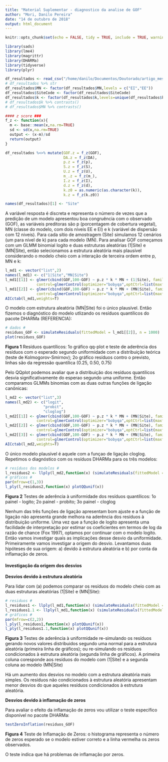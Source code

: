 ```yaml
---
title: "Material Suplementar - diagnostico da analise de GOF"
author: "Mori, Danilo Pereira"
date: "14 de outubro de 2018"
output: html_document
---
```


```r
knitr::opts_chunk$set(echo = FALSE, tidy = TRUE, include = TRUE, warning = FALSE,cache = TRUE)
```


```r
library(sads)
library(lme4)
library(magrittr)
library(DHARMa)
library(tidyverse)
library(plyr)

df_resultados <- read_csv("/home/danilo/Documentos/Doutorado/artigo_mestrado/Rmd_e_dados/df_resultados.csv")
# df_resultados %>% str
df_resultados$MN <- factor(df_resultados$MN,levels = c("EI","EE"))
df_resultados$SiteCode <- factor(df_resultados$SiteCode)
df_resultados$k <- factor(df_resultados$k,levels=unique(df_resultados$k))
# df_resultados$k %>% contrasts()
# df_resultados$MN %>% contrasts()

#### z score ###
f_z <- function(x){
  m <- base::mean(x,na.rm=TRUE)
  sd <- sd(x,na.rm=TRUE)
  output <- (x-m)/sd
  return(output)
} 

df_resultados %<>% mutate(GOF.z = f_z(GOF),
                          DA.z = f_z(DA),
                          p.z = f_z(p),
                          S.z = f_z(S),
                          U.z = f_z(U),
                          m_.z = f_z(m_),
                          I.z = f_z(I),
                          d.z = f_z(d),
                          k.z0 = as.numeric(as.character(k)),
                          k.z = f_z(k.z0))

names(df_resultados)[1] <- "Site"
```


  A variável resposta é discreta e representa o número de vezes que a predição de um modelo apresentou boa congruência com o observado (GOF), as variáveis preditoras são p (porcentagem de cobertura vegetal), MN (classe do modelo, com dois níveis EE e EI) e k (variável de dispersão com 12 niveis). Para cada sítio de amostragem (Site) simulamos 12 cenários (um para nível de k) para cada modelo (MN). Para analisar GOF começamos com um GLMM binomial logito e duas estruturas aleatórias (1|Site) e (MN|Site), então selecionamos a estrutura aleatória mais plausível considerando o modelo cheio com a interação de terceira ordem entre p, MN e k: 

```r
l_md1 <- vector("list",2)
names(l_md1) <- c("1|Site","MN|Site")
l_md1[[1]] <- glmer(cbind(GOF,100-GOF) ~ p.z * k * MN + (1|Site), family = "binomial",data=df_resultados,
              control=glmerControl(optimizer="bobyqa",optCtrl=list(maxfun=100000)))
l_md1[[2]] <- glmer(cbind(GOF,100-GOF) ~ p.z * k * MN + (MN|Site), family = "binomial",data=df_resultados,
              control=glmerControl(optimizer="bobyqa",optCtrl=list(maxfun=100000)))
AICctab(l_md1,weights=T)
```

 O modelo com estrutura aleatória (MN|Site) foi o único plausível. Então fizemos o diagnóstico do modelo utlizando os resíduos quantílicos do pacote DHARMa (REFERENCIA):
 
```r
# dados #
residuos_GOF <- simulateResiduals(fittedModel = l_md1[[2]], n = 1000)
plot(residuos_GOF)
```

__Figura 1__ Resíduos quantílicos: 1o gráfico qq-plot e teste de aderência dos resíduos com o esperado segundo uniformidade com a distribuição teórica (teste de Kolmogorov-Smirnov); 2o gráfico resíduos contro o previsto, linhas são da regressão quantílica (0.25, 0.50, 0.75)

  Pelo QQplot podemos avaliar que a distribuição dos resíduos quantílicos desvia significativamente do esperao segundo uma uniforme. Então comparamos GLMMs binomias com as duas outras funções de ligação canônicas:
  
```r
l_md2 <- vector("list",3)
names(l_md2) <- c("logit", 
                 "probit", 
                 "cloglog")
l_md2[[1]] <- glmer(cbind(GOF,100-GOF) ~ p.z * k * MN + (MN|Site), family = "binomial",data=df_resultados,
              control=glmerControl(optimizer="bobyqa",optCtrl=list(maxfun=100000)))
l_md2[[2]] <- glmer(cbind(GOF,100-GOF) ~ p.z * k * MN + (MN|Site), family = "binomial"(link = probit),data=df_resultados,
              control=glmerControl(optimizer="bobyqa",optCtrl=list(maxfun=100000)))
l_md2[[3]] <- glmer(cbind(GOF,100-GOF) ~ p.z * k * MN + (MN|Site), family = "binomial"(link = cloglog),data=df_resultados,
              control=glmerControl(optimizer="bobyqa",optCtrl=list(maxfun=100000)))
AICctab(l_md2,weights=T)
```  

  O único modelo plausível é aquele com a funçao de ligação cloglog. Repetimos o diagnóstico com os resíduos DHARMa para os três modelos:
  
```r
# resíduos dos modelos #
l_residuos2 <- llply(l_md2,function(x) (simulateResiduals(fittedModel = x, n=1000)))
# gráficos #
par(mfrow=c(1,3))
l_ply(l_residuos2,function(x) plotQQunif(x))
```

__Figura 2__ Testes de aderência à uniformidade dos resíduos quantílicos: 1o painel - logito; 2o painel - probito; 3o painel - cloglog
  
  Nenhum das três funções de ligação apresentam bom ajuste e a função de ligação não apresenta grande melhora na aderência dos resíduos à distribuição uniforme. Uma vez que a função de logito apresenta uma facilidade de interpretação por estimar os coeficientes em termos de log da razão de chance (Fox 1997), optamos por continuar com o modelo logito. Então vamos investigar quais as implicações desse desvio da uniformidade. Primeiramente vamos investigar a origem do desvio. Levantamos duas hipóteses de sua origem: a) devido à estrutura aleatória e b) por conta da inflamação de zeros.

#### Investigação da origem dos desvios

__Desvios devido à estrutura aleatória__

  Para lidar com (a) podemos comparar os resíduos do modelo cheio com as duas estruturas aleatórias (1|Site) e (MN|Site):
  
```r
# residuos #
l_residuos1 <- llply(l_md1,function(x) (simulateResiduals(fittedModel = x, n=1000, use.u=F)))
l_residuos1.1 <- llply(l_md1,function(x) (simulateResiduals(fittedModel = x, n=1000, use.u=T)))
# gráficos #
par(mfrow=c(2,2))
l_ply(l_residuos1,function(x) plotQQunif(x))
l_ply(l_residuos1.1,function(x) plotQQunif(x))
```

__Figura 3__ Testes de aderência à uniformidade re-simulando os resíduos gerando novos valores distribuidos segundo uma normal para a estrutura aleatória (primeira linha de gráficos); ou re-simulando os resíduos condicionados à estrutura aleatória (segunda linha de gráficos). A primeira coluna coresponde aos resíduos do modelo com (1|Site) e a segunda coluna ao modelo (MN|Site)

  Há um aumento dos desvios no modelo com a estrutura aleatória mais simples. Os resíduos não condicionados à estrutura aleatória apresentam menor desvios do que aqueles resíduos condicionados à estrutura aleatória.
  

__Desvios devido à inflamação de zeros__

  Para avaliar o efeito da inflamação de zeros vou utilizar o teste específico disponível no pacote DHARMa:

```r
testZeroInflation(residuos_GOF)
```

__Figura 4__ Teste de Inflamação de Zeros: o histograma representa o número de zeros esperado se o modelo estiver correto e a linha vermelha os zeros observados.

  O teste indica que há problemas de inflamação por zeros. 
  